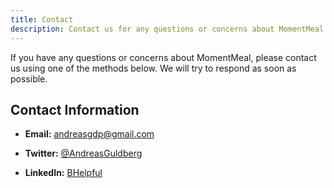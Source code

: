 ```yaml
---
title: Contact
description: Contact us for any questions or concerns about MomentMeal.
---
```


If you have any questions or concerns about MomentMeal, please contact us using one of the methods below. We will try to respond as soon as possible.

## Contact Information

- **Email:** [andreasgdp@gmail.com](mailto:andreasgdp@gmail.com)

- **Twitter:** [@AndreasGuldberg](https://twitter.com/AndreasGuldberg)

- **LinkedIn:** [BHelpful](https://www.linkedin.com/company/bhelpful/)
